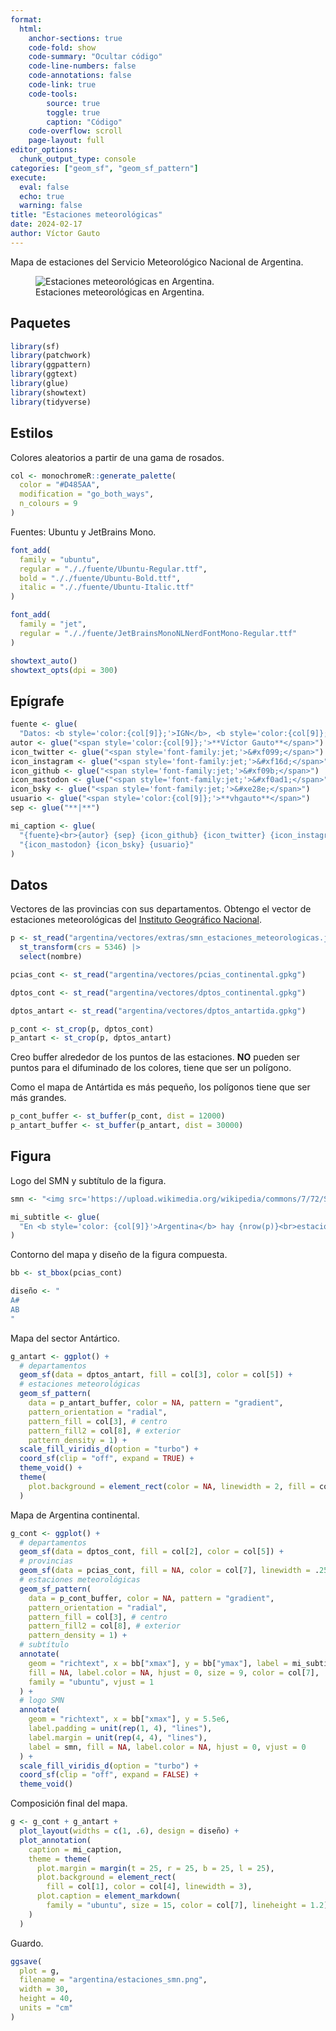 ```yaml
---
format:
  html:
    anchor-sections: true
    code-fold: show
    code-summary: "Ocultar código"
    code-line-numbers: false
    code-annotations: false
    code-link: true
    code-tools:
        source: true
        toggle: true
        caption: "Código"
    code-overflow: scroll
    page-layout: full
editor_options:
  chunk_output_type: console
categories: ["geom_sf", "geom_sf_pattern"]
execute:
  eval: false
  echo: true
  warning: false
title: "Estaciones meteorológicas"
date: 2024-02-17
author: Víctor Gauto
---
```


Mapa de estaciones del Servicio Meteorológico Nacional de Argentina.

![Estaciones meteorológicas en Argentina.](estaciones_smn.png)

## Paquetes

```r
library(sf)
library(patchwork)
library(ggpattern)
library(ggtext)
library(glue)
library(showtext)
library(tidyverse)
```

## Estilos

Colores aleatorios a partir de una gama de rosados.

```r
col <- monochromeR::generate_palette(
  color = "#D485AA",
  modification = "go_both_ways",
  n_colours = 9
)
```

Fuentes: Ubuntu y JetBrains Mono.

```r
font_add(
  family = "ubuntu",
  regular = "././fuente/Ubuntu-Regular.ttf",
  bold = "././fuente/Ubuntu-Bold.ttf",
  italic = "././fuente/Ubuntu-Italic.ttf"
)

font_add(
  family = "jet",
  regular = "././fuente/JetBrainsMonoNLNerdFontMono-Regular.ttf"
)

showtext_auto()
showtext_opts(dpi = 300)
```

## Epígrafe

```r
fuente <- glue(
  "Datos: <b style='color:{col[9]};'>IGN</b>, <b style='color:{col[9]};'>SMN</b>")
autor <- glue("<span style='color:{col[9]};'>**Víctor Gauto**</span>")
icon_twitter <- glue("<span style='font-family:jet;'>&#xf099;</span>")
icon_instagram <- glue("<span style='font-family:jet;'>&#xf16d;</span>")
icon_github <- glue("<span style='font-family:jet;'>&#xf09b;</span>")
icon_mastodon <- glue("<span style='font-family:jet;'>&#xf0ad1;</span>")
icon_bsky <- glue("<span style='font-family:jet;'>&#xe28e;</span>")
usuario <- glue("<span style='color:{col[9]};'>**vhgauto**</span>")
sep <- glue("**|**")

mi_caption <- glue(
  "{fuente}<br>{autor} {sep} {icon_github} {icon_twitter} {icon_instagram} ",
  "{icon_mastodon} {icon_bsky} {usuario}"
)
```

## Datos

Vectores de las provincias con sus departamentos. Obtengo el vector de estaciones meteorológicas del [Instituto Geográfico Nacional](https://www.ign.gob.ar/NuestrasActividades/InformacionGeoespacial/CapasSIG).

```r
p <- st_read("argentina/vectores/extras/smn_estaciones_meteorologicas.json") |>
  st_transform(crs = 5346) |>
  select(nombre)

pcias_cont <- st_read("argentina/vectores/pcias_continental.gpkg")

dptos_cont <- st_read("argentina/vectores/dptos_continental.gpkg")

dptos_antart <- st_read("argentina/vectores/dptos_antartida.gpkg")

p_cont <- st_crop(p, dptos_cont)
p_antart <- st_crop(p, dptos_antart)
```

Creo buffer alrededor de los puntos de las estaciones. <b>NO</b> pueden ser puntos para el difuminado de los colores, tiene que ser un polígono.

Como el mapa de Antártida es más pequeño, los polígonos tiene que ser más grandes.

```r
p_cont_buffer <- st_buffer(p_cont, dist = 12000)
p_antart_buffer <- st_buffer(p_antart, dist = 30000)
```

## Figura

Logo del SMN y subtítulo de la figura.

```r
smn <- "<img src='https://upload.wikimedia.org/wikipedia/commons/7/72/SMN_Logo_Alta.png' width='200'></img>"

mi_subtitle <- glue(
  "En <b style='color: {col[9]}'>Argentina</b> hay {nrow(p)}<br>estaciones meteorológicas.<br>"
)
```

Contorno del mapa y diseño de la figura compuesta.

```r
bb <- st_bbox(pcias_cont)

diseño <- "
A#
AB
"
```

Mapa del sector Antártico.

```r
g_antart <- ggplot() +
  # departamentos
  geom_sf(data = dptos_antart, fill = col[3], color = col[5]) +
  # estaciones meteorológicas
  geom_sf_pattern(
    data = p_antart_buffer, color = NA, pattern = "gradient",
    pattern_orientation = "radial",
    pattern_fill = col[3], # centro
    pattern_fill2 = col[8], # exterior
    pattern_density = 1) +
  scale_fill_viridis_d(option = "turbo") +
  coord_sf(clip = "off", expand = TRUE) +
  theme_void() +
  theme(
    plot.background = element_rect(color = NA, linewidth = 2, fill = col[2])
  )
```

Mapa de Argentina continental.

```r
g_cont <- ggplot() +
  # departamentos
  geom_sf(data = dptos_cont, fill = col[2], color = col[5]) +
  # provincias
  geom_sf(data = pcias_cont, fill = NA, color = col[7], linewidth = .25) +
  # estaciones meteorológicas
  geom_sf_pattern(
    data = p_cont_buffer, color = NA, pattern = "gradient",
    pattern_orientation = "radial",
    pattern_fill = col[3], # centro
    pattern_fill2 = col[8], # exterior
    pattern_density = 1) +
  # subtítulo
  annotate(
    geom = "richtext", x = bb["xmax"], y = bb["ymax"], label = mi_subtitle,
    fill = NA, label.color = NA, hjust = 0, size = 9, color = col[7],
    family = "ubuntu", vjust = 1
  ) +
  # logo SMN
  annotate(
    geom = "richtext", x = bb["xmax"], y = 5.5e6,
    label.padding = unit(rep(1, 4), "lines"),
    label.margin = unit(rep(4, 4), "lines"),
    label = smn, fill = NA, label.color = NA, hjust = 0, vjust = 0
  ) +
  scale_fill_viridis_d(option = "turbo") +
  coord_sf(clip = "off", expand = FALSE) +
  theme_void()
```

Composición final del mapa.

```r
g <- g_cont + g_antart +
  plot_layout(widths = c(1, .6), design = diseño) +
  plot_annotation(
    caption = mi_caption,
    theme = theme(
      plot.margin = margin(t = 25, r = 25, b = 25, l = 25),
      plot.background = element_rect(
        fill = col[1], color = col[4], linewidth = 3),
      plot.caption = element_markdown(
        family = "ubuntu", size = 15, color = col[7], lineheight = 1.2)
    )
  )
```

Guardo.

```r
ggsave(
  plot = g,
  filename = "argentina/estaciones_smn.png",
  width = 30,
  height = 40,
  units = "cm"
)
```
